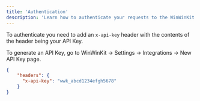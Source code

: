 ```yaml
---
title: 'Authentication'
description: 'Learn how to authenticate your requests to the WinWinKit API.'
---
```


To authenticate you need to add an `x-api-key` header with the contents of the header being your API Key. 

To generate an API Key, go to WinWinKit -> Settings -> Integrations -> New API Key page.

```json
{
    "headers": {
      "x-api-key": "wwk_abcd1234efgh5678"
    }
}
```
